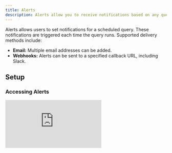 ```yaml
---
title: Alerts
description: Alerts allow you to receive notifications based on any query
---
```


Alerts allows users to set notifications for a scheduled query. These notifications are triggered each time the query runs. Supported delivery methods include:

- **Email:** Multiple email addresses can be added.
- **Webhooks:** Alerts can be sent to a specified callback URL, including Slack.

## Setup

### Accessing Alerts

<div
  style={{
    position: "relative",
    paddingBottom: "calc(61.25000000000001% + 41px)",
    height: 0
  }}
>
  <iframe
    src="https://demo.arcade.software/6IfAf55RjoFQ5OCax9Zj?embed"
    frameBorder={0}
    loading="lazy"
    webkitallowfullscreen=""
    mozallowfullscreen=""
    allowFullScreen=""
    style={{
      position: "absolute",
      top: 0,
      left: 0,
      width: "100%",
      height: "100%",
      colorScheme: "light"
    }}
  />
</div>

To use Alerts, follow these steps:

1. Open a saved query that you own.
2. Click the "Schedule" button.
3. Configure the query schedule.
4. Activate the Alerts option.
5. Configure the alert delivery method.
6. Save the schedule.
7. Every time the query runs, the alert will be triggered. 


### Alert Timing

Alerts are triggered after query execution. Delays may occur due to factors like query complexity or system queues. Note that retry mechanisms for failed deliveries are not yet implemented. 

<Warning>Alerts are not recommended for time-sensitive or critical applications at this stage.</Warning>



## Alert Content

### Email Alerts

Email alerts include screenshots of the visualizations you have defined. If you have defined no visualizations, we include a screenshot of the query results by default. Here's an example:

![Default email alert](/web-app/images/alerts/email_table.png)

If you have defined a visualization, we will include it instead of the table, like this:

![Email Alert with visualization](/web-app/images/alerts/email_viz.png)


If your query contains multiple visualizations, or table visualizations (outside the default "Query results" table), they will all be included, such as here:

![Email Alert with multiple visualizations](/web-app/images/alerts/email_complex.png)

### Webhook Alerts

Webhook alerts adhere to the following schema:

```jsx
{
  message: string,
  query_result: {
    execution_id: string;
    query_id: number;
    state: string;
    submitted_at: string;
    expires_at: string;
    execution_started_at: string;
    execution_ended_at: string;
    result: {
      data_uri: string;
      metadata: {
        column_names: string[];
        result_set_bytes: number;
        total_row_count: number;
        datapoint_count: number;
        pending_time_millis: number;
        execution_time_millis: number;
      };
    };
  },
  visualizations: [
    {
      title: string;
      image_url: string;
    }
  ]
}
```

Here is an example corresponding to the last email example shared earlier:

```
{
  "message": "Query ETH SMA alert was submitted for execution at Wed, 13 Dec 2023 13:42:40 GMT by your query schedule and it was successfully executed with a non empty result.\nYou can check its latest result here: https://dune.com/queries/3137182?utm_source=webhook&utm_campaign=alerts",
  "query_result": {
    "execution_id": "01HHHPMKG6NBY0B04A36TS3AQH",
    "query_id": 3137182,
    "state": "QUERY_STATE_COMPLETED",
    "submitted_at": "2023-12-13T13:42:40Z",
    "expires_at": "2024-03-12T13:42:48Z",
    "execution_started_at": "2023-12-13T13:42:40Z",
    "execution_ended_at": "2023-12-13T13:42:48Z",
    "result": {
      "data_uri": "https://api.dune.com/api-referencev1/execution/01HHHPMKG6NBY0B04A36TS3AQH/results",
      "metadata": {
        "column_names": [
          "day",
          "avg_price",
          "sma_20",
          "sma_50",
          "sma_100",
          "sma_200"
        ],
        "result_set_bytes": 10710,
        "total_row_count": 91,
        "datapoint_count": 546,
        "pending_time_millis": 13,
        "execution_time_millis": 8038
      }
    }
  },
  "visualizations": [
    {
      "title": "SMA",
      "image_url": "https://prod-dune-media.s3.eu-west-1.amazonaws.com/screenshots/3137182/01HHHPMKG6NBY0B04A36TS3AQH/5232261.png"
    },
    {
      "title": "Counter",
      "image_url": "https://prod-dune-media.s3.eu-west-1.amazonaws.com/screenshots/3137182/01HHHPMKG6NBY0B04A36TS3AQH/5451006.png"
    },
    {
      "title": "Last days of data",
      "image_url": "https://prod-dune-media.s3.eu-west-1.amazonaws.com/screenshots/3137182/01HHHPMKG6NBY0B04A36TS3AQH/5451008.png"
    }
  ]
}
```

Validation of the webhook format can be done at [Webhook.site](https://webhook.site/). You can easily test it out by triggering manual deliveries by clicking the Manual trigger link below the URL field.

## Integration with Third-Party Apps

### Slack Support

The webhook alert type supports posting directly to Slack. Users should:

1. Create a [Slack app](https://api.slack.com/apps) and activate "Incoming Webhooks."
2. Paste the Slack hook URL into the Alert configuration. 
3. The help text below the field should indicate that a Slack URL has been detected:

![Slack Setup](/web-app/images/alerts/slack_setup.png)

Once saved, you will start receiving messages on Slack. Here is an example of how it looks:

![Slack message](/web-app/images/alerts/slack_hook.png)

### Zapier Integration

[Zapier](https://zapier.com/) is a third party solution that supports building integrations betwen different software solutions without writing any code. With it you can build advanced workflows that relay data between Dune and your favorite work tools.

We currently offer an experimental [Zapier app](https://zapier.com/developer/public-invite/194504/2174c6b998748b657f28dab4097f3e80/) to support connecting Dune with thousands of other tools via Zapier. 

To set it up, follow these steps:

1. Accept the invite to use our private Zapier app via [this link](https://zapier.com/developer/public-invite/194504/2174c6b998748b657f28dab4097f3e80/).
2. Create a new zap, with a [Webhook trigger](https://zapier.com/apps/webhook/integrations).
3. Copy the webhook URL provided by Zapier's Webhook trigger, and paste it in the Dune webhook URL field.
4. Now, on Zapier you can click Test to test that the webhook works.
5. Trigger a manual hook request from the Alerts configuration form to test it out, and it should show up on Zapier.
    1. If you want to relay screenshots to other tools, the screenshots will be in the payload.
    2. If you want to relay query results, the Dune Zapier App includes an action to fetch a query's latest results by query id, which will allow you to easily fetch query results.

This is where you can trigger manual hook deliveries:

![Manual hook](/web-app/images/alerts/manual_hook.png)

Your setup on Zapier should look something like this:

![Zapier zap](/web-app/images/alerts/zapier_example.png)

## Known Issues and Solutions

1. **Manual Alert Triggering:** Currently, manual triggering is only available for webhooks.

    1. We're planning to add it to Email and Slack. In the meantime, you can set your query on a 15-minute schedule for quicker testing.

2. **No results in webhook:** Instead of including query results in the callback, the webhook payload includes a URL to fetch the query's results in case you need to action on them.

    1. We do not include datapoints in the hook callback in order to prevent unwanted credit spend on data exports.
    2. We're open to feedback on changing this behavior. If you have thoughts, let us know.

## Feedback

Feedback can be provided through the Alerts Beta Telegram channel.

[Join the channel](https://t.me/+bt5J1QlJ3_FhMDU0)

## Acknowledgement

Thank you to everyone that participated in our beta testing program. Your feedback has been essential for improving this feature.

---
